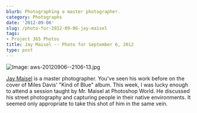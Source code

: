 ```yaml
---
blurb: Photographing a master photographer.
category: Photographs
date: '2012-09-06'
slug: /photo-for-2012-09-06-jay-maisel
tags:
- Project 365 Photos
title: Jay Maisel -- Photo for September 6, 2012
type: post
---
```



![Image: aws-20120906--2106-13.jpg](/aws-20120906--2106-13.jpg)

[Jay Maisel](http://www.jaymaisel.com/biography/) is a master photographer. You've seen his work before on the cover of Miles Davis' "Kind of Blue" album. This week, I was lucky enough to attend a session taught by Mr. Maisel at Photoshop World. He discussed his street photography and capturing people in their native environments. It seemed only appropriate to take this shot of him in the same vein.